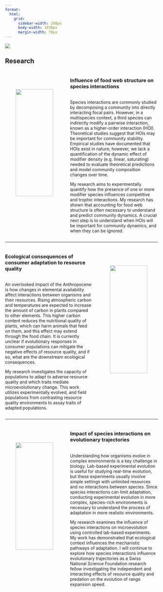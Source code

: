 ```yaml
---
format:
  html:
    grid:
      sidebar-width: 200px
      body-width: 1030px
      margin-width: 70px
---
```


::: column-screen
![](media/chemostats.jpeg)
:::

## Research

::: columns
::: {.column width="40%"}
<br> <br>

<center><img src="media/TIM.jpg" width="80%"/></center>
:::

::: {.column width="60%"}
### Influence of food web structure on species interactions

<br> Species interactions are commonly studied by decomposing a community into directly interacting focal pairs. However, in a multispecies context, a third species can indirectly modify a pairwise interaction, known as a higher-order interaction (HOI). Theoretical studies suggest that HOIs may be important for community stability. Empirical studies have documented that HOIs exist in nature; however, we lack a quantification of the dynamic effect of modifier density (e.g. linear, saturating) needed to evaluate theoretical predictions and model community composition changes over time.

My research aims to experimentally quantify how the presence of one or more modifier species influences competitive and trophic interactions. My research has shown that accounting for food web structure is often necessary to understand and predict community dynamics. A crucial next step is to understand when HOIs will be important for community dynamics, and when they can be ignored.
:::
:::

------------------------------------------------------------------------

::: columns
::: {.column width="60%"}
### Ecological consequences of consumer adaptation to resource quality

<br> An overlooked impact of the Anthropocene is how changes in elemental availability affect interactions between organisms and their resources. Rising atmospheric carbon and temperatures are expected to increase the amount of carbon in plants compared to other elements. This higher carbon content reduces the nutritional quality of plants, which can harm animals that feed on them, and this effect may extend through the food chain. It is currently unclear if evolutionary responses in consumer populations can mitigate the negative effects of resource quality, and if so, what are the downstream ecological consequences.

My research investigates the capacity of populations to adapt to adverse resource quality and which traits mediate microevolutionary change. This work utilizes experimentally evolved, and field populations from contrasting resource quality environments to assay traits of adapted populations.
:::

::: {.column width="40%"}
<br> <br>

<center><img src="media/rotifer.jpeg" width="80%"/></center>
:::
:::

------------------------------------------------------------------------

::: columns
::: {.column width="40%"}
<br> <br>

<center><img src="media/foodweb_adapt.jpg" width="80%"/></center>
:::

::: {.column width="60%"}
### Impact of species interactions on evolutionary trajectories

<br> Understanding how organisms evolve in complex environments is a key challenge in biology. Lab-based experimental evolution is useful for studying real-time evolution, but these experiments usually involve simple settings with unlimited resources and no interactions between species. Since species interactions can limit adaptation, conducting experimental evolution in more complex, species-rich environments is necessary to understand the process of adaptation in more realistic environments.

My research examines the influence of species interactions on microevolution using controlled lab-based experiments. My work has demonstrated that ecological context influences the mechanistic pathways of adaptation. I will continue to explore how species interactions influence evolutionary trajectories as a Swiss National Science Foundation research fellow investigating the independent and interacting effects of resource quality and predation on the evolution of range expansion speed.
:::
:::
